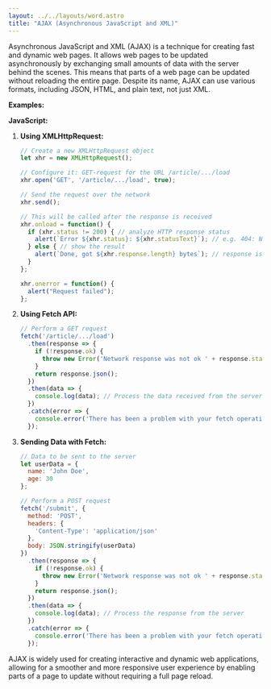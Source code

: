 ```yaml
---
layout: ../../layouts/word.astro
title: "AJAX (Asynchronous JavaScript and XML)"
---
```

Asynchronous JavaScript and XML (AJAX) is a technique for creating fast and dynamic web pages. It allows web pages to be updated asynchronously by exchanging small amounts of data with the server behind the scenes. This means that parts of a web page can be updated without reloading the entire page. Despite its name, AJAX can use various formats, including JSON, HTML, and plain text, not just XML.

**Examples:**

**JavaScript:**

1. **Using XMLHttpRequest:**
   ```javascript
   // Create a new XMLHttpRequest object
   let xhr = new XMLHttpRequest();

   // Configure it: GET-request for the URL /article/.../load
   xhr.open('GET', '/article/.../load', true);

   // Send the request over the network
   xhr.send();

   // This will be called after the response is received
   xhr.onload = function() {
     if (xhr.status != 200) { // analyze HTTP response status
       alert(`Error ${xhr.status}: ${xhr.statusText}`); // e.g. 404: Not Found
     } else { // show the result
       alert(`Done, got ${xhr.response.length} bytes`); // response is the server
     }
   };

   xhr.onerror = function() {
     alert("Request failed");
   };
   ```

2. **Using Fetch API:**
   ```javascript
   // Perform a GET request
   fetch('/article/.../load')
     .then(response => {
       if (!response.ok) {
         throw new Error('Network response was not ok ' + response.statusText);
       }
       return response.json();
     })
     .then(data => {
       console.log(data); // Process the data received from the server
     })
     .catch(error => {
       console.error('There has been a problem with your fetch operation:', error);
     });
   ```

3. **Sending Data with Fetch:**
   ```javascript
   // Data to be sent to the server
   let userData = {
     name: 'John Doe',
     age: 30
   };

   // Perform a POST request
   fetch('/submit', {
     method: 'POST',
     headers: {
       'Content-Type': 'application/json'
     },
     body: JSON.stringify(userData)
   })
     .then(response => {
       if (!response.ok) {
         throw new Error('Network response was not ok ' + response.statusText);
       }
       return response.json();
     })
     .then(data => {
       console.log(data); // Process the response from the server
     })
     .catch(error => {
       console.error('There has been a problem with your fetch operation:', error);
     });
   ```

AJAX is widely used for creating interactive and dynamic web applications, allowing for a smoother and more responsive user experience by enabling parts of a page to update without requiring a full page reload.
